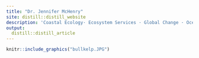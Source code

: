 ```yaml
---
title: "Dr. Jennifer McHenry"
site: distill::distill_website
description: 'Coastal Ecology· Ecosystem Services · Global Change · Ocean Climate Solutions'
output:
  distill::distill_article
---
```


```r
knitr::include_graphics("bullkelp.JPG")
```

